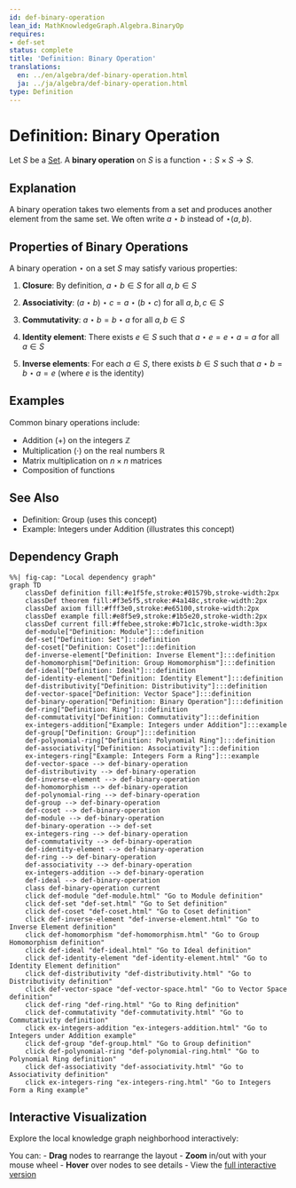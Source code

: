 ```yaml
---
id: def-binary-operation
lean_id: MathKnowledgeGraph.Algebra.BinaryOp
requires:
- def-set
status: complete
title: 'Definition: Binary Operation'
translations:
  en: ../en/algebra/def-binary-operation.html
  ja: ../ja/algebra/def-binary-operation.html
type: Definition
---
```


# Definition: Binary Operation {#def-binary-operation}

Let $S$ be a [Set](../logic-set-theory/def-set.qmd). A **binary operation** on $S$ is a function $\star: S \times S \to S$.

## Explanation

A binary operation takes two elements from a set and produces another element from the same set. We often write $a \star b$ instead of $\star(a, b)$.

## Properties of Binary Operations

A binary operation $\star$ on a set $S$ may satisfy various properties:

1. **Closure**: By definition, $a \star b \in S$ for all $a, b \in S$

2. **Associativity**: $(a \star b) \star c = a \star (b \star c)$ for all $a, b, c \in S$

3. **Commutativity**: $a \star b = b \star a$ for all $a, b \in S$

4. **Identity element**: There exists $e \in S$ such that $a \star e = e \star a = a$ for all $a \in S$

5. **Inverse elements**: For each $a \in S$, there exists $b \in S$ such that $a \star b = b \star a = e$ (where $e$ is the identity)

## Examples

Common binary operations include:

- Addition ($+$) on the integers $\mathbb{Z}$
- Multiplication ($\cdot$) on the real numbers $\mathbb{R}$
- Matrix multiplication on $n \times n$ matrices
- Composition of functions

## See Also

- Definition: Group (uses this concept)
- Example: Integers under Addition (illustrates this concept)

## Dependency Graph

```mermaid
%%| fig-cap: "Local dependency graph"
graph TD
    classDef definition fill:#e1f5fe,stroke:#01579b,stroke-width:2px
    classDef theorem fill:#f3e5f5,stroke:#4a148c,stroke-width:2px
    classDef axiom fill:#fff3e0,stroke:#e65100,stroke-width:2px
    classDef example fill:#e8f5e9,stroke:#1b5e20,stroke-width:2px
    classDef current fill:#ffebee,stroke:#b71c1c,stroke-width:3px
    def-module["Definition: Module"]:::definition
    def-set["Definition: Set"]:::definition
    def-coset["Definition: Coset"]:::definition
    def-inverse-element["Definition: Inverse Element"]:::definition
    def-homomorphism["Definition: Group Homomorphism"]:::definition
    def-ideal["Definition: Ideal"]:::definition
    def-identity-element["Definition: Identity Element"]:::definition
    def-distributivity["Definition: Distributivity"]:::definition
    def-vector-space["Definition: Vector Space"]:::definition
    def-binary-operation["Definition: Binary Operation"]:::definition
    def-ring["Definition: Ring"]:::definition
    def-commutativity["Definition: Commutativity"]:::definition
    ex-integers-addition["Example: Integers under Addition"]:::example
    def-group["Definition: Group"]:::definition
    def-polynomial-ring["Definition: Polynomial Ring"]:::definition
    def-associativity["Definition: Associativity"]:::definition
    ex-integers-ring["Example: Integers Form a Ring"]:::example
    def-vector-space --> def-binary-operation
    def-distributivity --> def-binary-operation
    def-inverse-element --> def-binary-operation
    def-homomorphism --> def-binary-operation
    def-polynomial-ring --> def-binary-operation
    def-group --> def-binary-operation
    def-coset --> def-binary-operation
    def-module --> def-binary-operation
    def-binary-operation --> def-set
    ex-integers-ring --> def-binary-operation
    def-commutativity --> def-binary-operation
    def-identity-element --> def-binary-operation
    def-ring --> def-binary-operation
    def-associativity --> def-binary-operation
    ex-integers-addition --> def-binary-operation
    def-ideal --> def-binary-operation
    class def-binary-operation current
    click def-module "def-module.html" "Go to Module definition"
    click def-set "def-set.html" "Go to Set definition"
    click def-coset "def-coset.html" "Go to Coset definition"
    click def-inverse-element "def-inverse-element.html" "Go to Inverse Element definition"
    click def-homomorphism "def-homomorphism.html" "Go to Group Homomorphism definition"
    click def-ideal "def-ideal.html" "Go to Ideal definition"
    click def-identity-element "def-identity-element.html" "Go to Identity Element definition"
    click def-distributivity "def-distributivity.html" "Go to Distributivity definition"
    click def-vector-space "def-vector-space.html" "Go to Vector Space definition"
    click def-ring "def-ring.html" "Go to Ring definition"
    click def-commutativity "def-commutativity.html" "Go to Commutativity definition"
    click ex-integers-addition "ex-integers-addition.html" "Go to Integers under Addition example"
    click def-group "def-group.html" "Go to Group definition"
    click def-polynomial-ring "def-polynomial-ring.html" "Go to Polynomial Ring definition"
    click def-associativity "def-associativity.html" "Go to Associativity definition"
    click ex-integers-ring "ex-integers-ring.html" "Go to Integers Form a Ring example"
```

## Interactive Visualization

Explore the local knowledge graph neighborhood interactively:

::: {.graph-viz data-id="def-binary-operation" data-width="700" data-height="500"}
:::

You can:
- **Drag** nodes to rearrange the layout
- **Zoom** in/out with your mouse wheel
- **Hover** over nodes to see details
- View the [full interactive version](../../output/interactive/def-binary-operation.html){target="_blank"}
